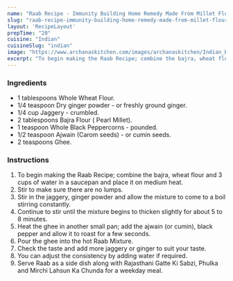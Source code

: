 ---
name: "Raab Recipe - Immunity Building Home Remedy Made From Millet Flour"
slug: "raab-recipe-immunity-building-home-remedy-made-from-millet-flour"
layout: 'RecipeLayout'
prepTime: "20"
cuisine: "Indian"
cuisineSlug: "indian"
image: "https://www.archanaskitchen.com/images/archanaskitchen/Indian_Beverages/Raab_Herbal_Wheat_Soup_with_Ajwain_Black_Pepper_and_Ghee-1.jpg"
excerpt: "To begin making the Raab Recipe; combine the bajra, wheat flour and 3 cups of water in a saucepan and place it on medium heat"
---

### Ingredients

- 1 tablespoons Whole Wheat Flour.
- 1/4 teaspoon Dry ginger powder - or freshly ground ginger.
- 1/4 cup Jaggery - crumbled.
- 2 tablespoons Bajra Flour ( Pearl Millet).
- 1 teaspoon Whole Black Peppercorns - pounded.
- 1/2 teaspoon Ajwain (Carom seeds) - or cumin seeds.
- 2 teaspoons Ghee.

### Instructions

1. To begin making the Raab Recipe; combine the bajra, wheat flour and 3 cups of water in a saucepan and place it on medium heat.
1. Stir to make sure there are no lumps.
1. Stir in the jaggery, ginger powder and allow the mixture to come to a boil stirring constantly.
1. Continue to stir until the mixture begins to thicken slightly for about 5 to 8 minutes.
1. Heat the ghee in another small pan; add the ajwain (or cumin), black pepper and allow it to roast for a few seconds.
1. Pour the ghee into the hot Raab Mixture.
1. Check the taste and add more jaggery or ginger to suit your taste.
1. You can adjust the consistency by adding water if required.
1. Serve Raab as a side dish along with Rajasthani Gatte Ki Sabzi, Phulka and Mirchi Lahsun Ka Chunda for a weekday meal.
